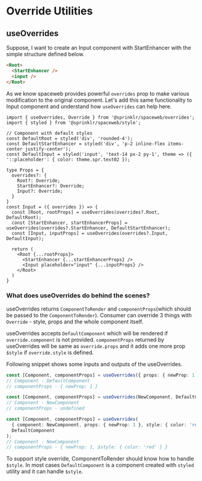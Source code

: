 

# Override Utilities

## useOverrides

Suppose, I want to create an Input component with StartEnhancer with the simple structure defined below.

```html
<Root>
  <StartEnhancer />
  <input />
</Root>
```

As we know spaceweb provides powerful `overrides` prop to make various modification to the original component.
Let's add this same functionality to Input component and understand how `useOverrides` can help here.

```tsx
import { useOverrides, Override } from '@sprinklr/spaceweb/overrides';
import { styled } from '@sprinklr/spaceweb/style';

// Component with default styles
const DefaultRoot = styled('div', 'rounded-4');
const DefaultStartEnhancer = styled('div', 'p-2 inline-flex items-center justify-center');
const DefaultInput = styled('input', 'text-14 px-2 py-1', theme => ({ '::placeholder': { color: theme.spr.text02 });

type Props = {
  overrides?: {
    Root?: Override;
    StartEnhancer?: Override;
    Input?: Override;
  }
}
const Input = ({ overrides }) => {
  const [Root, rootProps] = useOverrides(overrides?.Root, DefaultRoot);
  const [StartEnhancer, startEnhancerProps] = useOverrides(overrides?.StartEnhancer, DefaultStartEnhancer);
  const [Input, inputProps] = useOverrides(overrides?.Input, DefaultInput);

  return (
    <Root {...rootProps}>
      <StartEnhancer {...startEnhancerProps} />
      <Input placeholder="input" {...inputProps} />
    </Root>
  )
}
```

### What does useOverrides do behind the scenes?

useOverrides returns `ComponentToRender` and `componentProps`(which should be passed to the `ComponentToRender`).
Consumer can override 3 things with `Override` - style, props and the whole component itself.

useOverrides accepts `DefaultComponent` which will be rendered if `override.component` is not provided.
`componentProps` returned by useOverrides will be same as `override.props` and it adds one more prop `$style` if `override.style` is defined.

Following snippet shows some inputs and outputs of the useOverrides.

```ts
const [Component, componentProps] = useOverrides({ props: { newProp: 1 } }, DefaultComponent);
// Component - DefaultComponent
// componentProps - { newProp: 1 }

const [Component, componentProps] = useOverrides(NewComponent, DefaultComponent);
// Component - NewComponent
// componentProps - undefined

const [Component, componentProps] = useOverrides(
  { component: NewComponent, props: { newProp: 1 }, style: { color: 'red' } },
  DefaultComponent
);
// Component - NewComponent
// componentProps - { newProp: 1, $style: { color: 'red' } }
```

To support style override, ComponentToRender should know how to handle `$style`.
In most cases `DefaultComponent` is a component created with `styled` utility and it can handle `$style`.
